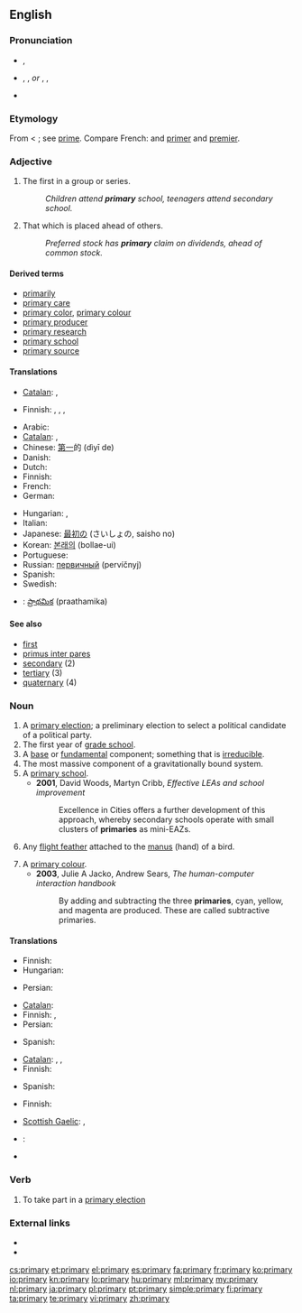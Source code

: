 {{wikipedia}}
==English==

===Pronunciation===
* {{a|UK}} {{IPA|/ˈpraɪməri/}}, {{SAMPA|/"praIm@ri/}}
* {{a|US}} {{enPR|prīʹmĕr-ē}}, {{IPA|/ˈpraɪmɛri/}}, {{SAMPA|/"praImEri/}} ''or'' {{enPR|prīʹmə-rē}}, {{IPA|/ˈpraɪməri/}}, {{SAMPA|/"praIm@ri/}}
* {{audio|En-us-primary.ogg|Audio (US)}}

===Etymology===
From {{etyl|la}} {{term|primarius||of the first, of the first rank, chief, principal, excellent}} < {{term|primus||first}}; see [[prime]]. Compare French: {{term|primaire}} and [[primer]] and [[premier]].

===Adjective===
{{en-adj}}

# The first in a group or series.
#: ''Children attend '''primary''' school, teenagers attend secondary school.''
# That which is placed ahead of others.
#: ''Preferred stock has '''primary''' claim on dividends, ahead of common stock.''

====Derived terms====
* [[primarily]]
* [[primary care]]
* [[primary color]], [[primary colour]]
* [[primary producer]]
* [[primary research]]
* [[primary school]]
* [[primary source]]

====Translations====
{{trans-top|first in a group or series}}
* [[Catalan]]: {{t|ca|primari|m}}, {{t|ca|primària|f}}
{{trans-mid}}
* Finnish: {{t+|fi|ensimmäinen}}, {{t+|fi|perus-}}, {{t|fi|ensi-}}, {{t|fi|ala-}}
{{trans-bottom}}

{{trans-top|that which is placed ahead of others}}
* Arabic: {{Arab|[[اولي]]}} {{IPAchar|(’áwwali)}}
* [[Catalan]]: {{t|ca|primari|m}}, {{t|ca|primària|f}}
* Chinese: [[第一]]的 (dìyī de)
* Danish: {{t+|da|primær}}
* Dutch: {{t-|nl|voornaamste}}
* Finnish: {{t+|fi|ensisijainen}}
* French: {{t+|fr|principal}}
* German: {{t+|de|primär}}
{{trans-mid}}
* Hungarian: {{t+|hu|első}}, {{t+|hu|elsődleges}}
* Italian: {{t+|it|primario}}
* Japanese: [[最初]]の (さいしょの, saisho no)
* Korean: [[본래의]] (bollae-ui)
* Portuguese: {{t+|pt|primário}}
* Russian: [[первичный]] (pervíčnyj)
* Spanish: {{t-|es|primario}}
* Swedish: {{t+|sv|primär}}
{{trans-bottom}}

{{checktrans-top}}
* {{ttbc|te}}: [[ప్రాథమిక]] (praathamika)
{{trans-bottom}}

====See also====
* [[first]]
* [[primus inter pares]]
* [[secondary]] (2)
* [[tertiary]] (3)
* [[quaternary]] (4)

===Noun===
{{en-noun|primar|ies}}

# A [[primary election]]; a preliminary election to select a political candidate of a political party.
# The first year of [[grade school]].
# A [[base]] or [[fundamental]] component; something that is [[irreducible]].
# The most massive component of a gravitationally bound system.
# A [[primary school]].
#* '''2001''', David Woods, Martyn Cribb, ''Effective LEAs and school improvement''
#*: Excellence in Cities offers a further development of this approach, whereby secondary schools operate with small clusters of '''primaries''' as mini-EAZs.
# {{ornithology}} Any [[flight feather]] attached to the [[manus]] (hand) of a bird.
# A [[primary colour]].
#* '''2003''', Julie A Jacko, Andrew Sears, ''The human-computer interaction handbook''
#*: By adding and subtracting the three '''primaries''', cyan, yellow, and magenta are produced. These are called subtractive primaries.

====Translations====
{{trans-top|preliminary election}}
* Finnish: {{t|fi|esivaalit}}
* Hungarian: {{t|hu|előválasztás}}
{{trans-mid}}
* Persian: {{fa-Arab|[[نخستین]]}}
{{trans-bottom}}

{{trans-top|first year of grade school}}
* [[Catalan]]: {{t|ca|primària|f}}
* Finnish: {{t|fi|ensimmäinen luokka}}, {{t|fi|ekaluokka}}
* Persian: {{t+|fa|ابتدایی|xs=Persian}}
{{trans-mid}}
* Spanish: {{t-|es|primaria|f}}
{{trans-bottom}}

{{trans-top|base or fundamental component}}
* [[Catalan]]: {{t|ca|primari|m}}, {{t|ca|bàsic|m}}, {{t|ca|fonamental|m}}
* Finnish: {{t|fi|perusta}}
{{trans-mid}}
* Spanish: {{t|es|básico}}
{{trans-bottom}}

{{trans-top|ornithology: flight feather}}
* Finnish: {{t|fi|siipisulka}}
{{trans-mid}}
* [[Scottish Gaelic]]: {{t-|gd|prìomh ite sgèith|f|xs=Scottish Gaelic}}, {{t-|gd|ite gàirdeanach|f|xs=Scottish Gaelic}}
{{trans-bottom}}

{{checktrans-top}}
* {{ttbc|te}}: {{t|te|ప్రాథమికం|tr=praathamikaM}}
{{trans-bottom}}

* {{pedialite}}

===Verb===
{{en-verb|[[primaries]]|[[primarying]]|[[primaried]]}}

# {{US}} To take part in a [[primary election]]

===External links===
* {{R:Webster 1913}}
* {{R:Century 1911}}

[[cs:primary]]
[[et:primary]]
[[el:primary]]
[[es:primary]]
[[fa:primary]]
[[fr:primary]]
[[ko:primary]]
[[io:primary]]
[[kn:primary]]
[[lo:primary]]
[[hu:primary]]
[[ml:primary]]
[[my:primary]]
[[nl:primary]]
[[ja:primary]]
[[pl:primary]]
[[pt:primary]]
[[simple:primary]]
[[fi:primary]]
[[ta:primary]]
[[te:primary]]
[[vi:primary]]
[[zh:primary]]